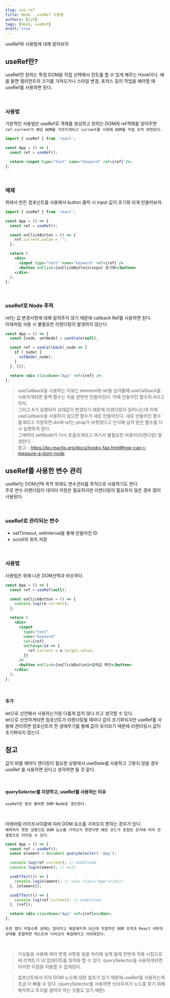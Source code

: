```yaml
---
slug: use_ref
title: Hook - useRef 사용법
authors: [yjh]
tags: [Hook, useRef]
draft: true
---
```


<div className="preview">useRef와 사용법에 대해 알아보자</div>

<!--truncate-->

## useRef란?

useRef란 원하는 특정 DOM을 직접 선택해서 컨트롤 할 수 있게 해주는 Hook이다.
예를 들면 엘리먼트의 크기를 가져오거나 스타일 변경, 포커스 등의 작업을 해야할 때 useRef를 사용하면 된다.

<br />

### 사용법

기본적인 사용법은 useRef로 객체를 생성하고 원하는 DOM에 ref객체를 넣어주면  
`ref.current가 해당 DOM을 가르키게되고 current를 사용해 DOM을 직접 조작 하면된다.`

```jsx
import { useRef } from 'react';

const App = () => {
  const ref = useRef();

  return <input type="text" name="keyword" ref={ref} />;
};
```

<br />

### 예제

위에서 만든 컴포넌트를 사용해서 button 클릭 시 input 값이 초기화 되게 만들어보자.

```jsx
import { useRef } from 'react';

const App = () => {
  const ref = useRef();

  const onClickButton = () => {
    ref.current.value = '';
  };

  return (
    <div>
      <input type="text" name="keyword" ref={ref} />
      <button onClick={onClickButton}>input 초기화</button>
    </div>
  );
};
```

<br />

### useRef로 Node 추적

ref는 값 변경사항에 대해 알려주지 않기 때문에 callback Ref를 사용하면 된다.  
아래처럼 사용 시 불필요한 리렌더링이 발생하지 않는다.

```jsx
const App = () => {
  const [node, setNode] = useState(null);

  const ref = useCallback(_node => {
    if (_node) {
      setNode(_node);
    }
  }, []);

  return <div className="App" ref={ref} />;
};
```

> useCallback을 사용하는 이유는 element에 ref을 넘겨줄때 useCallback을 사용하게되면 콜백 함수는
> 처음 한번만 만들어진다. 이때 만들어진 함수의 A라고 하자.  
> 그리고 A가 실행되어 상태값이 변경되기 때문에 리렌더링이 일어나는데 이때 useCallback을 사용하지 않으면
> 함수가 새로 만들어진다. 새로 만들어진 함수를 B라고 가정하면 div에 ref는 prop가 바뀌었다고 인식해 넘겨 받은 함수를 다시 실행하게 된다.  
> 그에따라 setNode가 다시 호출되게되고 여기서 불필요한 비용이(리렌더링) 발생한다.  
> 참고 - https://ko.reactjs.org/docs/hooks-faq.html#how-can-i-measure-a-dom-node

## useRef를 사용한 변수 관리

useRef는 DOM선택 목적 외에도 변수관리를 목적으로 사용하기도 한다.  
주로 변수 리렌더링이 데이터 저장은 필요하지만 리렌더링이 필요하지 않은 경우 많이 사용된다.

<br />

### useRef로 관리되는 변수

- setTimeout, setInterval을 통해 만들어진 ID
- scroll의 위치 저장

<br />

### 사용법

사용법은 위에 나온 DOM선택과 비슷하다.

```jsx
const App = () => {
  const ref = useRef(null);

  const onClickButton = () => {
    console.log(re.current);
  };

  return (
    <div>
      <input
        type="text"
        name="keyword"
        ref={ref}
        onChange={e => {
          ref.current = e.target.value;
        }}
      />
      <button onClick={onClickButton}>입력값 확인</button>
    </div>
  );
};
```

<br />

#### 추가

let으로 선언해서 사용하는거랑 다를게 없지 않나 라고 생각할 수 있다.  
let으로 선언하게되면 컴포넌트가 리렌더링될 때마다 값이 초기화되지만 useRef를 사용해 관리하면
컴포넌트의 전 생애주기를 통해 값이 유지되기 때문에 리렌더링시 값이 초기화되지 않는다.

## 참고

값이 바뀔 때마다 렌더링이 필요한 상황에서 useState를 사용하고 그렇지 않을 경우 useRef 를 사용하면 된다고 생각하면 될 것 같다.

<br />

#### querySelector를 지양하고, useRef를 사용하는 이유

`useRef은 항상 올바른 DOM Node로 갱신한다.`

<br />

아래처럼 라이프사이클에 따라 DOM 요소를 가져오지 못하는 경우가 있다.  
`예측하지 못한 상황으로 DOM 요소를 가져오지 못한다면 해당 코드가 포함된 로직에 따라 큰 결함으로 이어질 수 있다.`

```jsx
const App = () => {
  const ref = useRef();
  const element = document.querySelector('.App');

  console.log(ref.current); // undefined
  console.log(element); // null

  useEffect(() => {
    console.log(element); // <div class="App"></div>
  }, [element]);

  useEffect(() => {
    console.log(ref.current); // undefined
  }, [ref]);

  return <div className="App" ref={ref}></div>;
};
```

`또한 앱이 커질수록 상태는 많아지고 복잡해지게 되는데 직접적인 DOM 조작과 React 내부의 상태를 혼합하면 테스트와 디버깅이 복잡해지고 어려워진다.`

<br />

> 가상돔을 사용해 여러 변경 사항을 일괄 처리해 실제 돔에 한번에 적용 시킴으로써 리액트가 UI 업데이트를 최적화 할 수 있다.
> querySelector을 사용하게되면 이러한 이점을 이용할 수 없게된다.

> 컴포넌트에서 이미 DOM 노드에 대한 참조가 있기 때문에 useRef를 사용하는게 조금 더 빠를 수 있다.
> (querySelector를 사용하면 브라우저가 노드를 찾기 위해 해석하고 트리를 걸어야 하는 것들도 있기 때문)

<!--

TODO 궁금한 점
React 컴포넌트가 RealDOM과 동기화되지 않아 발생하는 잠재적인 문제가 뭐임?

 -->
